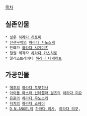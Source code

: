[[목차]]

== 실존인물 ==
 * [[성우]] [[하라다 히토미]]
 * [[신센구미]]의 [[하라다 사노스케]]
 * 만화가 [[하라다 시게미츠]]
 * 철권 제작자 [[하라다 카츠히로]]
 * 일러스트레이터 [[하라다 타케히토]]


== 가공인물 ==
 * [[메조]]의 [[하라다 토모히사]]
 * [[아이돌 마스터 신데렐라 걸즈]]의 [[하라다 미요]]
 * [[은혼]]의 [[하라다 우노스케]]
 * [[터치]]의 [[하라다 쇼헤이]]
 * [[D.N.ANGEL]]의 [[하라다 리사]], [[하라다 리쿠]], 


